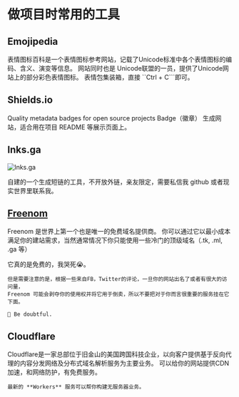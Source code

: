
# 做项目时常用的工具

## Emojipedia

<AppCard picOrgin="https://lnks.ga/xiK62Z" appName="Emojipedia" website="https://emojipedia.org/">
    表情图标百科是一个表情图标参考网站，记载了Unicode标准中各个表情图标的编码、含义、演变等信息。 网站同时也是
    Unicode联盟的一员，提供了Unicode网站上的部分彩色表情图标。
</AppCard>

<Callout>
    表情包集装箱，直接 ``Ctrl + C```即可。
</Callout>

## Shields.io

<AppCard picOrgin="https://lnks.ga/QwT6Ji" appName="Shield.io" website="https://shields.io/">
    Quality metadata badges for open source projects
</AppCard>

<Callout>
    Badge（徽章） 生成网站，适合用在项目 README 等展示页面上。
</Callout>

## lnks.ga

![lnks.ga](/images/url_shortener.png)

<Callout>
    自建的一个生成短链的工具，不开放外链，亲友限定，需要私信我 github 或者现实世界里联系我。
</Callout>

## [Freenom](www.freenom.com) 

Freenom 是世界上第一个也是唯一的免费域名提供商。
你可以通过它以最小成本满足你的建站需求，当然通常情况下你只能使用一些冷门的顶级域名（.tk, .ml, .ga 等）

<Callout>
    它真的是免费的，我哭死😭。

    但是需要注意的是，根据一些来自FB，Twitter的评论，一旦你的网站出名了或者有很大的访问量，
    Freenom 可能会剥夺你的使用权并将它用于倒卖，所以不要把对于你而言很重要的服务挂在它下面。

    🤔 Be doubtful.
</Callout>

## Cloudflare

<AppCard picOrgin="https://lnks.ga/ZynPPX" appName="Cloudflare" website="https://cloudflare.com" twitter="https://img.shields.io/twitter/follow/cloudflare?style=social">
    Cloudflare是一家总部位于旧金山的美国跨国科技企业，以向客户提供基于反向代理的内容分发网络及分布式域名解析服务为主要业务。
</AppCard>

<Callout>
    可以给你的网站提供CDN加速，和网络防护，有免费服务。

    最新的 **Workers** 服务可以帮你构建无服务器业务。
</Callout>
